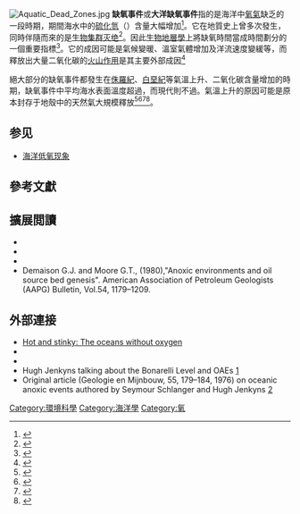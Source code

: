 [[File:Aquatic_Dead_Zones.jpg|thumb]]
'''缺氧事件'''或'''大洋缺氧事件'''指的是海洋中[[氧氣|氧氣]]缺乏的一段時期，期間海水中的[[硫化氫|硫化氫]]（{{chem|H|2|S}}）含量大幅增加<ref>{{cite journal|authors= Timothy W. Lyons, Ariel D. Anbar, Silke Severmann, Clint Scott, and Benjamin C. Gill|title= Tracking Euxinia in the Ancient Ocean: A Multiproxy Perspective and Proterozoic Case Study|journal= Annual Review of Earth and Planetary Sciences|date= January 19, 2009|volume= 37|pages= 507–53|doi= 10.1146/annurev.earth.36.031207.124233|url= http://www.annualreviews.org/doi/abs/10.1146/annurev.earth.36.031207.124233|accessdate= April 11, 2014|bibcode= 2009AREPS..37..507L|archive-date= 2020-05-15|archive-url= https://web.archive.org/web/20200515171624/https://www.annualreviews.org/doi/abs/10.1146/annurev.earth.36.031207.124233|dead-url= no}}</ref>。它在地質史上曾多次發生，同時伴隨而來的是[[生物集群灭绝|生物集群灭绝]]<ref>{{cite journal|last=Wignall|first=Paul B.|author2=Richard J. Twitchett|title=Oceanic Anoxia and the End Permian Mass Extinction|journal=Science|date=24 May 1996|volume=272|series=5265|pages=1155–1158|doi=10.1126/science.272.5265.1155|url=http://www.sciencemag.org/content/272/5265/1155.short|accessdate=12 September 2011|issue=5265|pmid=8662450|bibcode=1996Sci...272.1155W|archive-date=2015-09-24|archive-url=https://web.archive.org/web/20150924144505/http://www.sciencemag.org/content/272/5265/1155.short|dead-url=no}}</ref>。因此[[生物地層學|生物地層學]]上將缺氧時間當成時間劃分的一個重要指標<ref>{{cite book|author= Peters, Walters|author2= Modowan K.E.|title= The Biomarker Guide, Volume 2: Biomarkers and Isotopes in the Petroleum Exploration and Earth History|year= 2005|publisher= Cambridge University Press|isbn= 978-0-521-83762-0|pages= 749|url= https://books.google.com/books?id=qk8anEDZykwC&pg=PA749&lpg=PA749&dq=Anoxic+OCEAN+caused+by+greenhouse+gases#v=onepage&q=Anoxic%20OCEAN%20caused%20by%20greenhouse%20gases&f=false|access-date= 2017-03-29|archive-date= 2020-07-26|archive-url= https://web.archive.org/web/20200726055844/https://books.google.com/books?id=qk8anEDZykwC&pg=PA749&lpg=PA749&dq=Anoxic+OCEAN+caused+by+greenhouse+gases#v=onepage&q=Anoxic%20OCEAN%20caused%20by%20greenhouse%20gases&f=false|dead-url= no}}</ref>。它的成因可能是氣候變暖、溫室氣體增加及洋流速度變緩等，而釋放出大量二氧化碳的[[火山作用|火山作用]]是其主要外部成因<ref name="Kump 2008">{{cite journal
 |author       = Katja M Meyer
 |author2      = Lee R Kump
 |title        = Oceanic euxinia in Earth history: Causes and consequences
 |journal      = Annual Review of Earth and Planetary Sciences
 |date         = January 9, 2008
 |volume       = 36
 |pages        = 251–288
 |doi          = 10.1146/annurev.earth.36.031207.124256
 |url          = http://www.researchgate.net/publication/228628185_Oceanic_euxinia_in_Earth_history_Causes_and_consequences
 |accessdate   = 2014-04-11
 |bibcode      = 2008AREPS..36..251M
 |archive-date = 2020-02-26
 |archive-url  = https://web.archive.org/web/20200226211759/https://www.researchgate.net/publication/228628185_Oceanic_Euxinia_in_Earth_History_Causes_and_Consequences
 |dead-url     = no
}}</ref>

絕大部分的缺氧事件都發生在[[侏羅紀|侏羅紀]]、[[白堊紀|白堊紀]]等氣溫上升、二氧化碳含量增加的時期，缺氧事件中平均海水表面溫度超過{{Convert|25|°C}}，而現代則不過{{Convert|13|°C}}。氣溫上升的原因可能是原本封存于地殼中的天然氣大規模釋放<ref
 name="HistOfOil"
>{{cite web| url= http://www.carbonequity.info/docs/3degrees.html| title= What would 3 degrees mean?| accessdate= 2008-07-08| archiveurl= https://web.archive.org/web/20080719110007/http://www.carbonequity.info/docs/3degrees.html| archivedate= 2008-07-19| deadurl= yes}}</ref><ref
 name="Six steps"
>
{{Cite web
|url=http://www.stwr.org/climate-change-environment/six-steps-to-hell-the-facts-on-global-warming.html
|accessdate=2008-07-08
|title=Six Steps to Hell: The Facts on Global Warming
|date=May 1, 2007
|author=Mark Lynas
|archive-url=https://web.archive.org/web/20090502015240/http://www.stwr.org/climate-change-environment/six-steps-to-hell-the-facts-on-global-warming.html
|archive-date=2009-05-02
|dead-url=yes
}}
</ref><ref name="Gronstal 2008">{{cite web
  | last = Gronstal
  | first = A. L.
  | title = Gasping for Breath in the Jurassic Era
  | work =
  | publisher = [[Imaginova|Imaginova]]
  | date = 2008-04-24
  | url = http://www.space.com/scienceastronomy/080424-am-jurassic-warming.html
  | accessdate = 2008-04-24| archiveurl= https://web.archive.org/web/20080429011559/http://www.space.com/scienceastronomy/080424-am-jurassic-warming.html| archivedate= 29 April 2008 <!--DASHBot-->| deadurl= no}}
</ref><ref name="Cohen 2008">
{{cite journal
  | last = Pearce
  | first = C. R.
  | author2= Cohen, A. S.|author3= Coe, A. L.|author4= Burton, K. W.
  | title = Molybdenum isotope evidence for global ocean anoxia coupled with perturbations to the carbon cycle during the Early Jurassic
  | journal = Geology
  | volume = 36
  | issue = 3
  | pages = 231–234
  | publisher = [[Geological_Society_of_America|Geological Society of America]]
  |date=March 2008
  | url = http://geology.geoscienceworld.org/cgi/content/abstract/36/3/231
  | doi = 10.1130/G24446A.1
  | accessdate = 2008-04-24| archiveurl= https://web.archive.org/web/20080429011321/http://geology.geoscienceworld.org/cgi/content/abstract/36/3/231| archivedate= 29 April 2008 <!--DASHBot-->| deadurl= no|bibcode = 2008Geo....36..231P }}</ref>。

==参见==
* [[海洋低氧现象|海洋低氧现象]]

==參考文獻==
{{Reflist|30em}}

==擴展閲讀==
*{{Cite journal
| last = Kashiyama
| first = Yuichiro
|author2=Nanako O. Ogawa |author3=Junichiro Kuroda |author4=Motoo Shiro |author5=Shinya Nomoto |author6=Ryuji Tada |author7=Hiroshi Kitazato |author8=Naohiko Ohkouchi
 | title = Diazotrophic cyanobacteria as the major photoautotrophs during mid-Cretaceous oceanic anoxic events: Nitrogen and carbon isotopic evidence from sedimentary porphyrin
| journal = Organic Geochemistry
| volume = 39
| issue = 5
| pages = 532–549
| date = May 2008
| doi = 10.1016/j.orggeochem.2007.11.010
}}
*{{cite journal |author=Kump, L.R. |author2=Pavlov, A. |author3=Arthur, M.A. |last-author-amp=yes |title=Massive release of hydrogen sulfide to the surface ocean and atmosphere during intervals of oceanic anoxia |url=https://archive.org/details/sim_geology_2005-05_33_5/page/397 |journal=Geology |volume=33 |pages=397–400 |year=2005 |doi=10.1130/G21295.1 |bibcode=2005Geo....33..397K |issue=5}}
*{{cite book |author=Hallam, A. |authorlink = Anthony Hallam|title=Catastrophes and lesser calamities: the causes of mass extinctions |url=https://archive.org/details/catastrophesless00hall |publisher=Oxford University Press |location=Oxford [Oxfordshire] |year=2004 |pages=[https://archive.org/details/catastrophesless00hall/page/91 91]–607 |isbn=0-19-852497-8 }}
*Demaison G.J. and Moore G.T., (1980),"Anoxic environments and oil source bed genesis". American Association of Petroleum Geologists (AAPG) Bulletin, Vol.54, 1179–1209.

==外部連接==
*[http://ethomas.web.wesleyan.edu/ees123/hotstinky.htm Hot and stinky: The oceans without oxygen] {{Wayback|url=http://ethomas.web.wesleyan.edu/ees123/hotstinky.htm |date=20141014025035 }}
*{{cite journal |author1=Charles E. Jones |author2=Hugh C. Jenkyns |title=Seawater strontium isotopes, oceanic anoxic events, and seafloor spreading |journal=American Journal of Science |date=February 2001 |url=http://www.geology.yale.edu/~ajs/2001/Feb/qn020100112.pdf |deadurl=yes |archiveurl=https://web.archive.org/web/20050507060457/http://www.geology.yale.edu/~ajs/2001/Feb/qn020100112.pdf |archivedate=2005-05-07 |df= }}
*{{cite journal
 |author1=R.D. Pancost 
 |author2=N. Crawford 
 |author3=S. Magness 
 |author4=A. Turner 
 |author5=H.C. Jenkyns 
 |author6=J.R. Maxwell 
 |title=Further evidence for photic-zone euxinic conditions during Mesozoic oceanic anoxic events 
 |journal=Journal of the Geological Society 
 |volume=161 
 |pages=353–364 
 |year=2004 
 |doi=10.1144/0016764903-059 
 |url=http://eprints.ouls.ox.ac.uk/archive/00000808/01/Jenkyns_2004.pdf 
 |deadurl=yes 
 |archiveurl=https://web.archive.org/web/20061009193925/http://eprints.ouls.ox.ac.uk/archive/00000808/01/Jenkyns_2004.pdf 
 |archivedate=2006-10-09 
 |df= 
}}
* Hugh Jenkyns talking about the Bonarelli Level and OAEs [https://www.youtube.com/watch?v=-6pSFflZUIQ] {{Wayback|url=https://www.youtube.com/watch?v=-6pSFflZUIQ |date=20200422153822 }}
* Original article (Geologie en Mijnbouw, 55, 179–184, 1976) on oceanic anoxic events authored by Seymour Schlanger and Hugh Jenkyns [http://ora.ox.ac.uk/objects/uuid:0921605b-4793-43df-889d-7b896790de62] {{Wayback|url=http://ora.ox.ac.uk/objects/uuid:0921605b-4793-43df-889d-7b896790de62 |date=20200422153831 }}
{{全球變暖和氣候變化}}
{{Global catastrophic risks}}
[[Category:環境科學|Category:環境科學]]
[[Category:海洋學|Category:海洋學]]
[[Category:氧|Category:氧]]